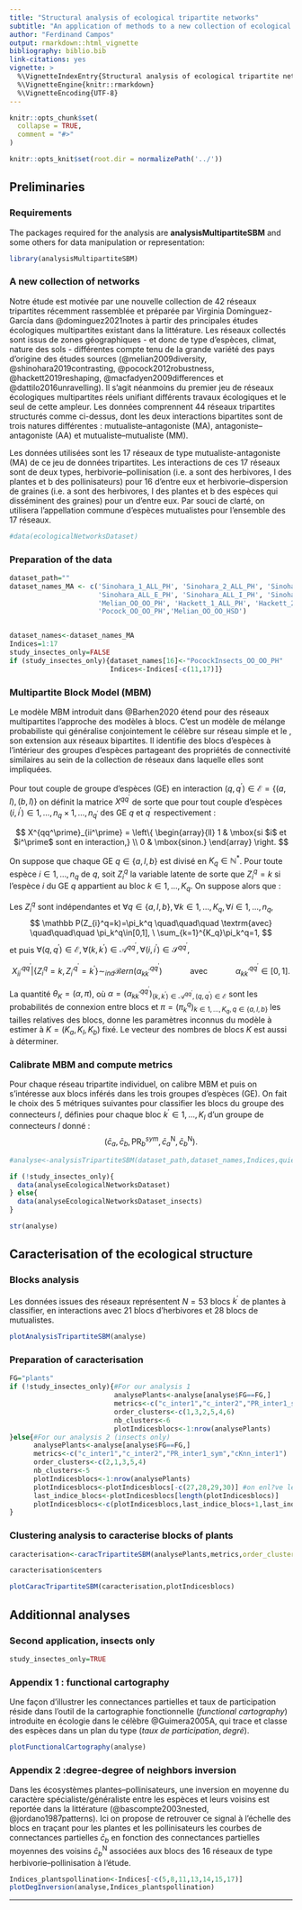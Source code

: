 ```yaml
---
title: "Structural analysis of ecological tripartite networks"
subtitle: "An application of methods to a new collection of ecological tripartite networks"
author: "Ferdinand Campos"
output: rmarkdown::html_vignette
bibliography: biblio.bib
link-citations: yes
vignette: >
  %\VignetteIndexEntry{Structural analysis of ecological tripartite networks}
  %\VignetteEngine{knitr::rmarkdown}
  %\VignetteEncoding{UTF-8}
---
```


```r
knitr::opts_chunk$set(
  collapse = TRUE,
  comment = "#>"
)
```

```r
knitr::opts_knit$set(root.dir = normalizePath('../'))
```

## Preliminaries

### Requirements
The packages required for the analysis are **analysisMultipartiteSBM** and some others for data manipulation or representation:
```r
library(analysisMultipartiteSBM)
```

### A new collection of networks


Notre étude est motivée par une nouvelle collection de 42 réseaux tripartites récemment rassemblée et préparée par Virginia Domínguez-García dans @dominguez2021notes à partir des principales études écologiques multipartites existant dans la
littérature. Les réseaux collectés sont issus de zones géographiques - et donc de type d’espèces, climat, nature
des sols - différentes compte tenu de la grande variété des pays d’origine des études sources (@melian2009diversity, @shinohara2019contrasting, @pocock2012robustness, @hackett2019reshaping, @macfadyen2009differences et @dattilo2016unravelling).
Il s’agit néanmoins du premier jeu de réseaux écologiques multipartites réels unifiant différents travaux
écologiques et le seul de cette ampleur.
Les données comprennent 44 réseaux tripartites structurés comme ci-dessus, dont les deux interactions
bipartites sont de trois natures différentes : mutualiste–antagoniste (MA), antagoniste–antagoniste (AA)
et mutualiste–mutualiste (MM).


Les données utilisées sont les 17 réseaux de type mutualiste-antagoniste (MA) de ce jeu de données tripartites.
Les interactions de ces 17 réseaux sont de deux types, herbivorie–pollinisation (i.e. a sont des
herbivores, l des plantes et b des pollinisateurs) pour 16 d'entre eux et herbivorie–dispersion de graines (i.e. a sont des herbivores, l des plantes et b des espèces qui disséminent des graines) pour un d'entre eux. Par souci de clarté, on utilisera l’appellation commune d’espèces mutualistes pour l’ensemble des 17 réseaux.



```r
#data(ecologicalNetworksDataset)
```

### Preparation of the data

```r
dataset_path=""
dataset_names_MA <- c('Sinohara_1_ALL_PH', 'Sinohara_2_ALL_PH', 'Sinohara_3_ALL_PH', 'Sinohara_4_ALL_PH', 'Sinohara_ALL_A_PH', 
                      'Sinohara_ALL_E_PH', 'Sinohara_ALL_I_PH', 'Sinohara_2_E_PH', 'Sinohara_3_E_PH', 'Sinohara_4_I_PH', 
                      'Melian_OO_OO_PH', 'Hackett_1_ALL_PH', 'Hackett_2_ALL_PH', 'Hackett_1_S_PH', 'Hackett_1_GL_PH',
                      'Pocock_OO_OO_PH','Melian_OO_OO_HSD')


dataset_names<-dataset_names_MA
Indices=1:17
study_insectes_only=FALSE
if (study_insectes_only){dataset_names[16]<-"PocockInsects_OO_OO_PH"
                         Indices<-Indices[-c(11,17)]}

``` 

### Multipartite Block Model (MBM) 
Le modèle MBM introduit dans @Barhen2020 étend pour des réseaux multipartites l'approche des modèles à blocs. C'est un modèle de mélange probabiliste qui généralise conjointement le célèbre \textit{Stochastic Block Model (SBM)} sur réseau simple et le \textit{Latent Block Model (LBM)}, son extension aux réseaux bipartites. Il identifie des blocs d'espèces à l'intérieur des groupes d'espèces partageant des propriétés de connectivité similaires au sein de la collection de réseaux dans laquelle elles sont impliquées.

Pour tout couple de groupe d'espèces (GE) en interaction $(q,q^\prime)\in\mathcal E=\left\{(a,l),(b,l)\right\}$ on définit la matrice $X^{qq^\prime}$ de sorte que pour tout couple d'espèces $(i,i^\prime)\in 1,\dots,n_q \times  1,\dots, n_{q^\prime}$ des GE $q$ et $q^\prime$ respectivement :


$$
X^{qq^\prime}_{ii^\prime} = \left\{
    \begin{array}{ll}
        1 & \mbox{si $i$ et $i^\prime$ sont en interaction,} \\ 
        0 & \mbox{sinon.}
    \end{array}
\right.
$$


On suppose que chaque GE $q\in\{a,l,b\}$ est divisé en $K_q\in\mathbb N^*$. Pour toute espèce $i\in 1,\dots, n_q$ de $q$, soit $Z_i^q$ la variable latente de sorte que $Z_i^q=k$ si l'espèce $i$ du GE $q$ appartient au bloc $k\in 1,\dots,K_q$. On suppose alors que :

Les $Z_i^q$ sont indépendantes et $\forall q\in\{a,l,b\}, \forall k \in 1,\dots,K_q,
    \forall i \in 1,\dots,n_q,$ 
$$
    \mathbb P(Z_{i}^q=k)=\pi_k^q \quad\quad\quad \textrm{avec} \quad\quad\quad
    \pi_k^q\in[0,1], \ \sum_{k=1}^{K_q}\pi_k^q=1,
$$
et puis $\forall (q,q^\prime)\in\mathcal E, 
    \forall (k,k^\prime)\in\mathcal A^{qq^\prime},
    \forall (i,i^\prime)\in\mathcal S^{qq^\prime},$
    
$$
    X_{ii^\prime}^{qq^\prime}| \{Z_{i}^q=k, Z_{i^\prime}^{q^\prime}=k^\prime\} \sim_{ind}  \mathcal Bern(\alpha_{kk^\prime}^{qq^\prime}) \quad\quad\quad \textrm{avec} \quad\quad\quad \alpha_{kk^\prime}^{qq^\prime}\in [0,1].
$$

La quantité $\theta_K=(\alpha,\pi)$, où $\alpha=\left(\alpha_{kk^\prime}^{qq^\prime}\right)_{(k,k^\prime)\in\mathcal A^{qq^\prime}, (q,q^\prime)\in\mathcal E}$ sont les probabilités de connexion entre blocs et $\pi=\left(\pi_k^q\right)_{k\in 1,\dots,K_q, q\in\{a,l,b\}}$ les tailles relatives des blocs, donne les paramètres inconnus du modèle à estimer à $K=(K_a,K_l,K_b)$ fixé. Le vecteur des nombres de blocs $K$ est aussi à déterminer.

### Calibrate MBM and compute metrics
Pour chaque réseau tripartite individuel, on calibre MBM et puis on s'intéresse aux blocs inférés dans les trois groupes d'espèces (GE).
On fait le choix des 5 métriques suivantes pour classifier les blocs du groupe des connecteurs $l$, définies pour chaque bloc $k^\prime\in1,\dots,K_l$ d'un groupe de connecteurs $l$ donné : $$\left(\bar{c}_a, \bar{c}_b, \textrm{PR}_b^{sym}, \bar{c}_a^{\textrm{N}}, \bar{c}_b^{\textrm{N}}\right).$$

```r
#analyse<-analysisTripartiteSBM(dataset_path,dataset_names,Indices,quiet=TRUE)

if (!study_insectes_only){
  data(analyseEcologicalNetworksDataset)
} else{
  data(analyseEcologicalNetworksDataset_insects)
}

str(analyse)
```

## Caracterisation of the ecological structure

### Blocks analysis
Les données issues des réseaux représentent $N=53$ blocs $k^\prime$ de plantes à classifier, en interactions avec $21$ blocs d'herbivores et $28$ blocs de mutualistes. 

```r
plotAnalysisTripartiteSBM(analyse)
```

### Preparation of caracterisation
```r
FG="plants"
if (!study_insectes_only){#For our analysis 1
                          analysePlants<-analyse[analyse$FG==FG,]
                          metrics<-c("c_inter1","c_inter2","PR_inter1_sym","cKnn_inter1","cKnn_inter2")
                          order_clusters<-c(1,3,2,5,4,6)
                          nb_clusters<-6
                          plotIndicesblocs<-1:nrow(analysePlants)
}else{#For our analysis 2 (insects only)
      analysePlants<-analyse[analyse$FG==FG,]
      metrics<-c("c_inter1","c_inter2","PR_inter1_sym","cKnn_inter1")
      order_clusters<-c(2,1,3,5,4)
      nb_clusters<-5
      plotIndicesblocs<-1:nrow(analysePlants)
      plotIndicesblocs<-plotIndicesblocs[-c(27,28,29,30)] #on enl?ve les 4 indices propres au r?seau 11 removed
      last_indice_blocs<-plotIndicesblocs[length(plotIndicesblocs)]
      plotIndicesblocs<-c(plotIndicesblocs,last_indice_blocs+1,last_indice_blocs+2,last_indice_blocs+3,last_indice_blocs+4) #on ajoute 4 derniers num?ros
}
```


### Clustering analysis to caracterise blocks of plants

```r
caracterisation<-caracTripartiteSBM(analysePlants,metrics,order_clusters=order_clusters)

caracterisation$centers
```

```r
plotCaracTripartiteSBM(caracterisation,plotIndicesblocs)
```

## Additionnal analyses

### Second application, insects only


```r
study_insectes_only=TRUE
```

### Appendix 1 : functional cartography
Une façon d'illustrer les connectances partielles et taux de participation réside dans l'outil de la cartographie fonctionnelle ($\textit{functional cartography}$) introduite en écologie dans le célèbre @Guimera2005A, qui trace et classe des espèces dans un plan du type $(\textit{taux de participation}, \textit{degré})$.
```r
plotFunctionalCartography(analyse)
```

### Appendix 2 :degree-degree of neighbors inversion
Dans les écosystèmes plantes--pollinisateurs, une inversion en moyenne du caractère spécialiste/généraliste entre les espèces et leurs voisins est reportée dans la littérature (@bascompte2003nested, @jordano1987patterns). Ici on propose de retrouver ce signal à l'échelle des blocs en traçant pour les plantes  et les pollinisateurs les courbes de connectances partielles $\bar c_b$ en fonction des connectances partielles moyennes des voisins $\bar c_b^{\textrm{N}}$ associées aux blocs des 16 réseaux de type herbivorie--pollinisation à l'étude.
```r
Indices_plantspollination<-Indices[-c(5,8,11,13,14,15,17)]
plotDegInversion(analyse,Indices_plantspollination)
```
---
